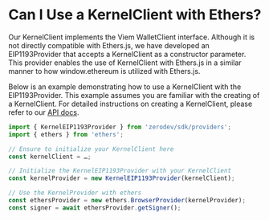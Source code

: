 # Can I Use a KernelClient with Ethers?

Our KernelClient implements the Viem WalletClient interface. Although it is not directly compatible with Ethers.js, we have developed an EIP1193Provider that accepts a KernelClient as a constructor parameter. This provider enables the use of KernelClient with Ethers.js in a similar manner to how window.ethereum is utilized with Ethers.js.

Below is an example demonstrating how to use a KernelClient with the EIP1193Provider. This example assumes you are familiar with the creating of a KernelClient. For detailed instructions on creating a KernelClient, please refer to our [API docs](https://docs.zerodev.app/sdk/core-api/create-account).

```typescript
import { KernelEIP1193Provider } from 'zerodev/sdk/providers';
import { ethers } from 'ethers';

// Ensure to initialize your KernelClient here
const kernelClient = …;

// Initialize the KernelEIP1193Provider with your KernelClient
const kernelProvider = new KernelEIP1193Provider(kernelClient);

// Use the KernelProvider with ethers
const ethersProvider = new ethers.BrowserProvider(kernelProvider);
const signer = await ethersProvider.getSigner();
```
